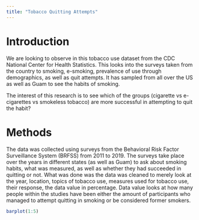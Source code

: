 ```yaml
---
title: "Tobacco Quitting Attempts"
---
```


# Introduction

We are looking to observe in this tobacco use dataset from the CDC National Center for Health Statistics. This looks into the surveys taken from the country to smoking, e-smoking, prevalence of use through demographics, as well as quit attempts. It has sampled from all over the US as well as Guam to see the habits of smoking.

The interest of this research is to see which of the groups (cigarette vs e-cigarettes vs smokeless tobacco) are more successful in attempting to quit the habit?

# Methods

The data was collected using surveys from the Behavioral Risk Factor Surveillance System (BRFSS) from 2011 to 2019. The surveys take place over the years in different states (as well as Guam) to ask about smoking habits, what was measured, as well as whether they had succeeded in quitting or not. What was done was the data was cleaned to merely look at the year, location, topics of tobacco use, measures used for tobacco use, their response, the data value in percentage. Data value looks at how many people within the studies have been either the amount of participants who managed to attempt quitting in smoking or be considered former smokers.

```r
barplot(1:5)
```
